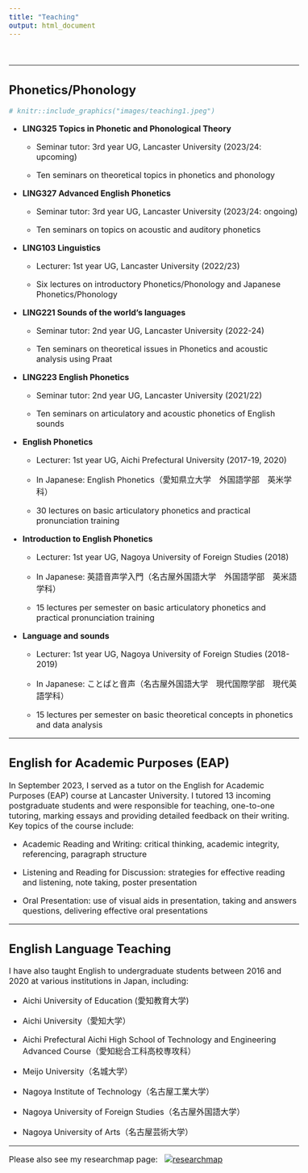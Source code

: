 ```yaml
---
title: "Teaching"
output: html_document
---
```


<style type="text/css">

body, td {
   font-size: 16px;
}
<!-- code.r{ -->
<!--   font-size: 12px; -->
<!-- } -->
<!-- pre { -->
<!--   font-size: 12px -->
<!-- } -->
</style>

<br>

-----

## **Phonetics/Phonology**

```r
# knitr::include_graphics("images/teaching1.jpeg")
```

- **LING325 Topics in Phonetic and Phonological Theory** 

  - Seminar tutor: 3rd year UG, Lancaster University (2023/24: upcoming)

  - Ten seminars on theoretical topics in phonetics and phonology

- **LING327 Advanced English Phonetics** 

  - Seminar tutor: 3rd year UG, Lancaster University (2023/24: ongoing)

  - Ten seminars on topics on acoustic and auditory phonetics

- **LING103 Linguistics** 

  - Lecturer: 1st year UG, Lancaster University (2022/23)

  - Six lectures on introductory Phonetics/Phonology and Japanese Phonetics/Phonology

- **LING221 Sounds of the world's languages** 

  - Seminar tutor: 2nd year UG, Lancaster University (2022-24)

  - Ten seminars on theoretical issues in Phonetics and acoustic analysis using Praat

- **LING223 English Phonetics** 

  - Seminar tutor: 2nd year UG, Lancaster University (2021/22)

  - Ten seminars on articulatory and acoustic phonetics of English sounds

- **English Phonetics** 

  - Lecturer: 1st year UG, Aichi Prefectural University (2017-19, 2020)

  - In Japanese: English Phonetics（愛知県立大学　外国語学部　英米学科）
  
  - 30 lectures on basic articulatory phonetics and practical pronunciation training

- **Introduction to English Phonetics** 

  - Lecturer: 1st year UG, Nagoya University of Foreign Studies (2018)

  - In Japanese: 英語音声学入門（名古屋外国語大学　外国語学部　英米語学科）
  
  - 15 lectures per semester on basic articulatory phonetics and practical pronunciation training

- **Language and sounds** 

  - Lecturer: 1st year UG, Nagoya University of Foreign Studies (2018-2019)

  - In Japanese: ことばと音声（名古屋外国語大学　現代国際学部　現代英語学科）

  - 15 lectures per semester on basic theoretical concepts in phonetics and data analysis

-----

## **English for Academic Purposes (EAP)**

In September 2023, I served as a tutor on the English for Academic Purposes (EAP) course at Lancaster University. I tutored 13 incoming postgraduate students and were responsible for teaching, one-to-one tutoring, marking essays and providing detailed feedback on their writing. Key topics of the course include:

  - Academic Reading and Writing: critical thinking, academic integrity, referencing, paragraph structure
  
  - Listening and Reading for Discussion: strategies for effective reading and listening, note taking, poster presentation
  
  - Oral Presentation: use of visual aids in presentation, taking and answers questions, delivering effective oral presentations

-----

## **English Language Teaching**

I have also taught English to undergraduate students between 2016 and 2020 at various institutions in Japan, including:

  - Aichi University of Education (愛知教育大学)
  
  - Aichi University（愛知大学）
  
  - Aichi Prefectural Aichi High School of Technology and Engineering Advanced Course（愛知総合工科高校専攻科）
  
  - Meijo University（名城大学）
  
  - Nagoya Institute of Technology（名古屋工業大学）
  
  - Nagoya University of Foreign Studies（名古屋外国語大学）
  
  - Nagoya University of Arts（名古屋芸術大学）


-----

Please also see my researchmap page: &nbsp; <a href='https://researchmap.jp/takayukinagamine' target='_blank'><img title='researchmap' alt='researchmap' src='https://researchmap.jp/outline/img/researchmap130.gif' border="0"/></a>  


  